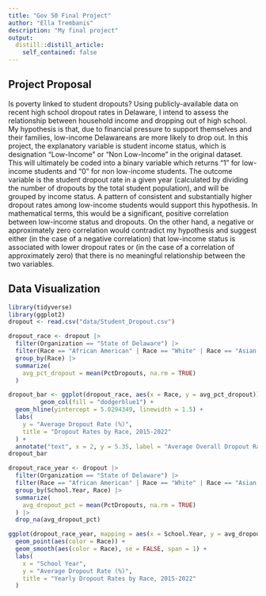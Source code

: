 ```yaml
---
title: "Gov 50 Final Project"
author: "Ella Trembanis"
description: "My final project"
output:
  distill::distill_article:
    self_contained: false
---
```




## Project Proposal

Is poverty linked to student dropouts? Using publicly-available data on recent high school dropout rates in Delaware, I intend to assess the relationship between household income and dropping out of high school. My hypothesis is that, due to financial pressure to support themselves and their families, low-income Delawareans are more likely to drop out. In this project, the explanatory variable is student income status, which is designation "Low-Income" or "Non Low-Income" in the original dataset. This will ultimately be coded into a binary variable which returns "1" for low-income students and "0" for non low-income students. The outcome variable is the student dropout rate in a given year (calculated by dividing the number of dropouts by the total student population), and will be grouped by income status. A pattern of consistent and substantially higher dropout rates among low-income students would support this hypothesis. In mathematical terms, this would be a significant, positive correlation between low-income status and dropouts. On the other hand, a negative or approximately zero correlation would contradict my hypothesis and suggest either (in the case of a negative correlation) that low-income status is associated with lower dropout rates or (in the case of a correlation of approximately zero) that there is no meaningful relationship between the two variables.

## Data Visualization

```r
library(tidyverse)
library(ggplot2)
dropout <- read.csv("data/Student_Dropout.csv")
```

```r
dropout_race <- dropout |>
  filter(Organization == "State of Delaware") |>
  filter(Race == "African American" | Race == "White" | Race == "Asian American" | Race == "Hispanic/Latino" | Race == "Multi-Racial" | Race == "Native American") |>
  group_by(Race) |>
  summarize(
    avg_pct_dropout = mean(PctDropouts, na.rm = TRUE)
  )

dropout_bar <- ggplot(dropout_race, aes(x = Race, y = avg_pct_dropout)) +
         geom_col(fill = "dodgerblue1") +
  geom_hline(yintercept = 5.0294349, linewidth = 1.5) +
  labs(
    y = "Average Dropout Rate (%)",
    title = "Dropout Rates by Race, 2015-2022"
  ) +
  annotate("text", x = 2, y = 5.35, label = "Average Overall Dropout Rate")
dropout_bar
```

```r
dropout_race_year <- dropout |>
  filter(Organization == "State of Delaware") |>
  filter(Race == "African American" | Race == "White" | Race == "Asian American" | Race == "Hispanic/Latino" | Race == "Multi-Racial" | Race == "Native American") |>
  group_by(School.Year, Race) |>
  summarize(
    avg_dropout_pct = mean(PctDropouts, na.rm = TRUE)
  ) |>
  drop_na(avg_dropout_pct)

ggplot(dropout_race_year, mapping = aes(x = School.Year, y = avg_dropout_pct)) +
  geom_point(aes(color = Race)) +
  geom_smooth(aes(color = Race), se = FALSE, span = 1) +
  labs(
    x = "School Year",
    y = "Average Dropout Rate (%)",
    title = "Yearly Dropout Rates by Race, 2015-2022"
  )
```
